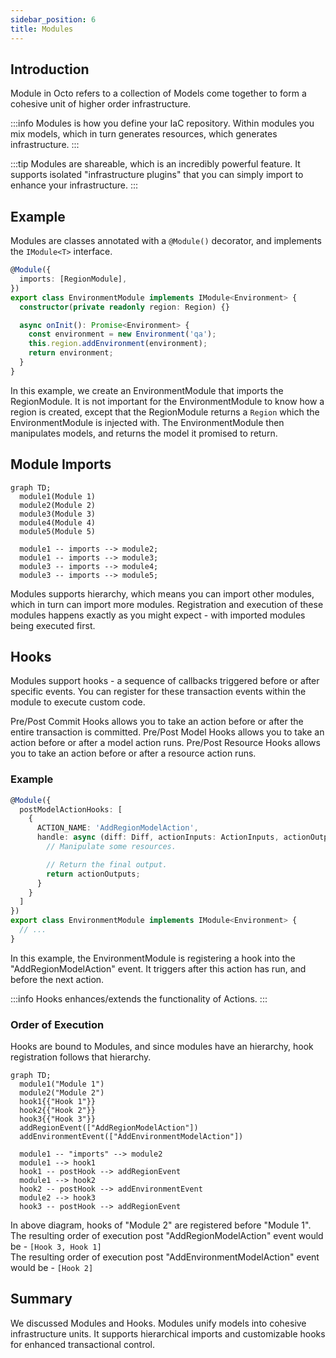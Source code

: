 ```yaml
---
sidebar_position: 6
title: Modules
---
```



## Introduction
Module in Octo refers to a collection of Models come together to form a cohesive unit of higher order infrastructure.

:::info
Modules is how you define your IaC repository.
Within modules you mix models, which in turn generates resources, which generates infrastructure.
:::

:::tip
Modules are shareable, which is an incredibly powerful feature.
It supports isolated "infrastructure plugins" that you can simply import to enhance your infrastructure.
:::

## Example
Modules are classes annotated with a `@Module()` decorator, and implements the `IModule<T>` interface.

```typescript
@Module({
  imports: [RegionModule],
})
export class EnvironmentModule implements IModule<Environment> {
  constructor(private readonly region: Region) {}

  async onInit(): Promise<Environment> {
    const environment = new Environment('qa');
    this.region.addEnvironment(environment);
    return environment;
  }
}
```

In this example, we create an EnvironmentModule that imports the RegionModule.
It is not important for the EnvironmentModule to know how a region is created,
except that the RegionModule returns a `Region` which the EnvironmentModule is injected with.
The EnvironmentModule then manipulates models, and returns the model it promised to return.

## Module Imports

```mermaid
graph TD;
  module1(Module 1)
  module2(Module 2)
  module3(Module 3)
  module4(Module 4)
  module5(Module 5)

  module1 -- imports --> module2;
  module1 -- imports --> module3;
  module3 -- imports --> module4;
  module3 -- imports --> module5;
```

Modules supports hierarchy, which means you can import other modules,
which in turn can import more modules.
Registration and execution of these modules happens exactly as you might expect -
with imported modules being executed first.

## Hooks
Modules support hooks - a sequence of callbacks triggered before or after specific events.
You can register for these transaction events within the module to execute custom code.

<Tabs>
  <TabItem value="CommitHooks" label="Commit Hooks" default>
    Pre/Post Commit Hooks allows you to take an action before or after the entire transaction is committed.
  </TabItem>
  <TabItem value="ModelHooks" label="Model Hooks" default>
    Pre/Post Model Hooks allows you to take an action before or after a model action runs.
  </TabItem>
  <TabItem value="ResourceHooks" label="Resource Hooks" default>
    Pre/Post Resource Hooks allows you to take an action before or after a resource action runs.
  </TabItem>
</Tabs>

### Example

```typescript
@Module({
  postModelActionHooks: [
    {
      ACTION_NAME: 'AddRegionModelAction',
      handle: async (diff: Diff, actionInputs: ActionInputs, actionOutputs: ActionOutputs): Promise<ActionOutputs> => {
        // Manipulate some resources.

        // Return the final output.
        return actionOutputs;
      }
    }
  ]
})
export class EnvironmentModule implements IModule<Environment> {
  // ...
}
```

In this example, the EnvironmentModule is registering a hook into the "AddRegionModelAction" event.
It triggers after this action has run, and before the next action.

:::info
Hooks enhances/extends the functionality of Actions.
:::

### Order of Execution
Hooks are bound to Modules, and since modules have an hierarchy, hook registration follows that hierarchy.

```mermaid
graph TD;
  module1("Module 1")
  module2("Module 2")
  hook1{{"Hook 1"}}
  hook2{{"Hook 2"}}
  hook3{{"Hook 3"}}
  addRegionEvent(["AddRegionModelAction"])
  addEnvironmentEvent(["AddEnvironmentModelAction"])

  module1 -- "imports" --> module2
  module1 --> hook1
  hook1 -- postHook --> addRegionEvent
  module1 --> hook2
  hook2 -- postHook --> addEnvironmentEvent
  module2 --> hook3
  hook3 -- postHook --> addRegionEvent
```

In above diagram, hooks of "Module 2" are registered before "Module 1".<br />
The resulting order of execution post "AddRegionModelAction" event would be - `[Hook 3, Hook 1]`<br />
The resulting order of execution post "AddEnvironmentModelAction" event would be - `[Hook 2]`

## Summary
We discussed Modules and Hooks.
Modules unify models into cohesive infrastructure units.
It supports hierarchical imports and customizable hooks for enhanced transactional control.
